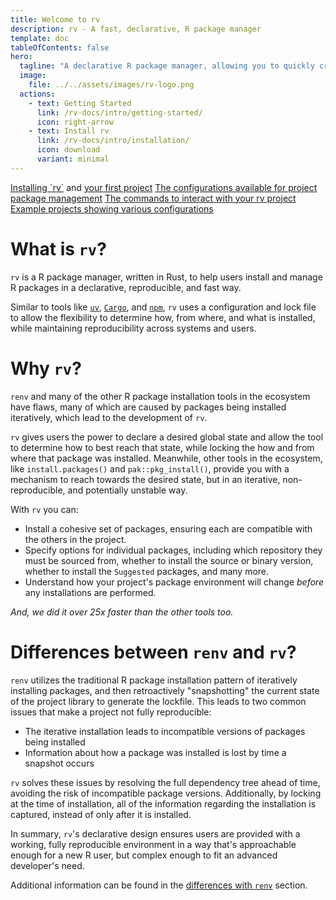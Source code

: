 ```yaml
---
title: Welcome to rv
description: rv - A fast, declarative, R package manager
template: doc
tableOfContents: false
hero:
  tagline: "A declarative R package manager, allowing you to quickly create reproducible projects"
  image:
    file: ../../assets/images/rv-logo.png
  actions:
    - text: Getting Started
      link: /rv-docs/intro/getting-started/
      icon: right-arrow
    - text: Install rv
      link: /rv-docs/intro/installation/
      icon: download
      variant: minimal
---
```



<CardGrid>
	<Card title="Getting Started" icon="pencil">
		<a href="/rv-docs/intro/installation">Installing `rv`</a> and <a href="/rv-docs/intro/getting-started">your first project</a>
	</Card>
	<Card title="Configuration" icon="document">
		<a href="/rv-docs/config/common_config">The configurations available for project package management</a>
	</Card>
	<Card title="Commands" icon = "setting">
		<a href="/rv-docs/commands/intro">The commands to interact with your rv project</a> 
	</Card>
	<Card title="Cookbook" icon="open-book">
		<a href="/rv-docs/cookbook/intro">Example projects showing various configurations</a>
	</Card>
</CardGrid>


# What is `rv`?
`rv` is a R package manager, written in Rust, to help users install and manage R packages in a declarative, reproducible, and fast way. 

Similar to tools like [`uv`](https://github.com/astral-sh/uv), [`Cargo`](https://github.com/rust-lang/cargo), and [`npm`](https://github.com/npm/cli),
`rv` uses a configuration and lock file to allow the flexibility to determine how, from where, and what is installed, 
while maintaining reproducibility across systems and users.

# Why `rv`?
`renv` and many of the other R package installation tools in the ecosystem have flaws, many of which are caused by packages being installed
iteratively, which lead to the development of `rv`.

`rv` gives users the power to declare a desired global state and allow the tool to determine how to best reach that state, 
while locking the how and from where that package was installed. Meanwhile, other tools in the ecosystem,
like `install.packages()` and `pak::pkg_install()`, provide you with a mechanism to reach towards the desired state, 
but in an iterative, non-reproducible, and potentially unstable way.

With `rv` you can:
* Install a cohesive set of packages, ensuring each are compatible with the others in the project.
* Specify options for individual packages, including which repository they must be sourced from, 
whether to install the source or binary version, whether to install the `Suggested` packages, and many more.
* Understand how your project's package environment will change _before_ any installations are performed.

*And, we did it over 25x faster than the other tools too.*

# Differences between `renv` and `rv`?
`renv` utilizes the traditional R package installation pattern of iteratively installing packages,
and then retroactively "snapshotting" the current state of the project library to generate the lockfile.
This leads to two common issues that make a project not fully reproducible:
* The iterative installation leads to incompatible versions of packages being installed
* Information about how a package was installed is lost by time a snapshot occurs

`rv` solves these issues by resolving the full dependency tree ahead of time, avoiding the risk of incompatible package versions.
Additionally, by locking at the time of installation, all of the information regarding the installation is captured, 
instead of only after it is installed. 

In summary, `rv`'s declarative design ensures users are provided with a working, fully reproducible environment in a way
that's approachable enough for a new R user, but complex enough to fit an advanced developer's need.

Additional information can be found in the [differences with `renv`](reference/renv-difference) section.
